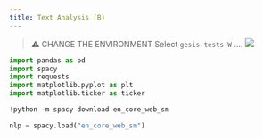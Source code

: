 ```yaml
---
title: Text Analysis (B)
---
```


> ⚠️ CHANGE THE ENVIRONMENT
> Select `gesis-tests-W` ....
> ![](environment-no-gt.png)

```python
import pandas as pd
import spacy
import requests
import matplotlib.pyplot as plt
import matplotlib.ticker as ticker
```

```python
!python -m spacy download en_core_web_sm
```

```python
nlp = spacy.load("en_core_web_sm")
```

